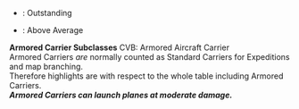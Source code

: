 {{For|a table where identical values are grouped|{{BASEPAGENAME}}}}

*{{color|lime|Green}}: Outstanding
*{{color|gold|Yellow}}: Above Average

{{EliteShipsKaiSortable
|Akagi/Kai
|Akagi/Kai Ni
|Akagi/Kai Ni E
|-
|Kaga/Kai
|-
|Souryuu/Kai
|Souryuu/Kai Ni
|-
|Hiryuu/Kai
|Hiryuu/Kai Ni
|-
|Shoukaku/Kai
|Shoukaku/Kai Ni
|Zuikaku/Kai
|Zuikaku/Kai Ni
|-
|Unryuu/Kai
|Amagi/Kai
|Katsuragi/Kai
|-
|Graf Zeppelin/Kai
|-
|Aquila/Kai
|-
|Saratoga/Kai
|Saratoga/Mk.II
|-
|Intrepid/Kai
|-
|Hornet/Kai
|-
|Ark Royal/Kai
|-
|Souryuu/Kai Ni_notes = Second remodel
|Hiryuu/Kai Ni_notes = Second remodel
|Shoukaku/Kai Ni_notes = Second remodel<br>Requires both [[Blueprint|blueprint]] and [[Prototype Flight Deck Catapult]]
|Zuikaku/Kai Ni_notes = Second remodel<br>Requires both [[Blueprint|blueprint]] and [[Prototype Flight Deck Catapult]]
|Shoukaku/Kai Ni_notes_highlight = good
|Zuikaku/Kai Ni_notes_highlight = good
|Unryuu/Kai_notes = Requires [[Blueprint]]
|Amagi/Kai_notes = Requires [[Blueprint]]
|Katsuragi/Kai_notes = Requires [[Blueprint]]
|Graf Zeppelin/Kai_notes = Can participate in shelling during night battle
|Saratoga/Mk.II_notes = Second remodel<br>Requires both [[Blueprint|blueprint]] and [[Prototype Flight Deck Catapult]]
|Ark Royal/Kai_notes = Can participate in shelling during night battle
|remodel_level_good = 30
|remodel_level_outstanding = 20
|remodel_level_operator = <
|firepower_good = 55
|firepower_outstanding = 60
|torpedo_good = 86
|torpedo_outstanding = 90
|aa_good = 80
|aa_outstanding = 85
|asw_good = 0
|asw_outstanding = 50
|los_good = 100
|los_outstanding = 110
|hp_good = 74
|hp_outstanding = 78
|hp = 60
|armor_good = 74
|armor_outstanding = 80
|evasion_good = 75
|evasion_outstanding = 80
|range = true
|range_good = 1
|aircraft_good = 
|aircraft = 70
|aircraft_outstanding = 
|aircraft_slot_good = 29
|luck_good = 29
|luck_outstanding = 45
|luck_max_good = 80
|fuel_good = 70
|fuel_outstanding = 65
|fuel_= 80
|fuel_operator = <
|ammo_good = 70
|ammo_outstanding = 65
|ammo_= 80
|ammo_operator = <
|reference_type = 2
}}

'''Armored Carrier Subclasses'''
CVB: Armored Aircraft Carrier<br />
Armored Carriers ''are'' normally counted as Standard Carriers for Expeditions and map branching.<br />
Therefore highlights are with respect to the whole table including Armored Carriers.<br />
'''''Armored Carriers can launch planes at moderate damage.'''''

{{EliteShipsKaiSortable
|Shoukaku/Kai Ni A
|Zuikaku/Kai Ni A
|Taihou
|Taihou/Kai
|Saratoga/Mk.II Mod.2
|Shoukaku/Kai Ni A_notes = Third (reversible) remodel
|Zuikaku/Kai Ni A_notes = Third (reversible) remodel
|Shoukaku/Kai Ni A_notes_highlight = outstanding
|Zuikaku/Kai Ni A_notes_highlight = outstanding
|Taihou_notes = Can be constructed via [[Construction#Large_Ship_Construction|LSC]]
|Taihou/Kai_notes = '''Only''' {{ShipLink|Taihou}} can be constructed via [[Construction#Large_Ship_Construction|LSC]].
|Saratoga/Mk.II Mod.2_notes = Third (reversible) remodel
|Saratoga/Mk.II Mod.2_notes_highlight = outstanding
|remodel_level_good = 30
|remodel_level_outstanding = 20
|remodel_level_operator = <
|firepower_good = 55
|firepower_outstanding = 60
|torpedo_good = 86
|torpedo_outstanding = 90
|aa_good = 80
|aa_outstanding = 85
|asw_good = 0
|asw_outstanding = 50
|los_good = 100
|los_outstanding = 110
|hp_good = 74
|hp_outstanding = 78
|hp = 60
|armor_good = 74
|armor_outstanding = 80
|evasion_good = 75
|evasion_outstanding = 80
|range = true
|range_good = 1
|aircraft_good = 
|aircraft = 70
|aircraft_outstanding = 
|aircraft_slot_good = 29
|luck_good = 29
|luck_outstanding = 45
|luck_max_good = 80
|fuel_good = 70
|fuel_outstanding = 65
|fuel_= 80
|fuel_operator = <
|ammo_good = 70
|ammo_outstanding = 65
|ammo_= 80
|ammo_operator = <
|reference_type = 2
}}